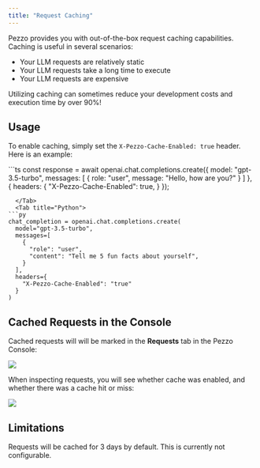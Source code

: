 ```yaml
---
title: "Request Caching"
---
```


Pezzo provides you with out-of-the-box request caching capabilities. Caching is useful in several scenarios:
- Your LLM requests are relatively static
- Your LLM requests take a long time to execute
- Your LLM requests are expensive

Utilizing caching can sometimes reduce your development costs and execution time by over 90%!

## Usage

To enable caching, simply set the `X-Pezzo-Cache-Enabled: true` header. Here is an example:

<Tabs>
  <Tab title="Node.js">
```ts
const response = await openai.chat.completions.create({
  model: "gpt-3.5-turbo",
  messages: [
    {
      role: "user",
      message: "Hello, how are you?"
    }
  ]
}, {
  headers: {
    "X-Pezzo-Cache-Enabled": true,
  }
});

```
  </Tab>
  <Tab title="Python">
```py
chat_completion = openai.chat.completions.create(
  model="gpt-3.5-turbo",
  messages=[
    {
      "role": "user",
      "content": "Tell me 5 fun facts about yourself",
    }
  ],
  headers={
    "X-Pezzo-Cache-Enabled": "true"
  }
)
```
  </Tab>
</Tabs>

## Cached Requests in the Console

Cached requests will will be marked in the **Requests** tab in the Pezzo Console:

<Frame style={{ maxWidth: 600 }}>
  <img src="/client/cache-requests-list.png" />
</Frame>

When inspecting requests, you will see whether cache was enabled, and whether there was a cache hit or miss:

<Frame style={{ maxWidth: 500 }}>
  <img src="/client/cache-request-details.png" />
</Frame>

## Limitations

Requests will be cached for 3 days by default. This is currently not configurable.